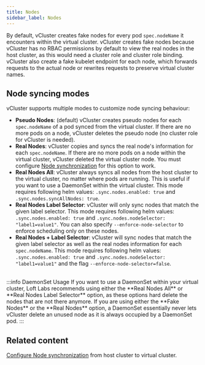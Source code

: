 ```yaml
---
title: Nodes
sidebar_label: Nodes
---
```


By default, vCluster creates fake nodes for every pod `spec.nodeName` it encounters within the virtual cluster. vCluster creates fake nodes because vCluster has no RBAC permissions by default to view the real nodes in the host cluster, as this would need a cluster role and cluster role binding. vCluster also create a fake kubelet endpoint for each node, which forwards requests to the actual node or rewrites requests to preserve virtual cluster names.

## Node syncing modes

vCluster supports multiple modes to customize node syncing behaviour:

- **Pseudo Nodes**: (default) vCluster creates pseudo nodes for each `spec.nodeName` of a pod synced from the virtual cluster. If there are no more pods on a node, vCluster deletes the pseudo node (no cluster role for vCluster is needed).
- **Real Nodes**: vCluster copies and syncs the real node's information for each `spec.nodeName`. If there are no more pods on a node within the virtual cluster, vCluster deleted the virtual cluster node. You must configure [Node synchronization](/vcluster-yaml/sync/from-host/nodes.mdx) for this option to work.
- **Real Nodes All**: vCluster always syncs all nodes from the host cluster to the virtual cluster, no matter where pods are running. This is useful if you want to use a DaemonSet within the virtual cluster. This mode requires following helm values: `.sync.nodes.enabled: true` and `.sync.nodes.syncAllNodes: true`.
- **Real Nodes Label Selector**: vCluster will only sync nodes that match the given label selector. This mode requires following helm values: `.sync.nodes.enabled: true` and `.sync.nodes.nodeSelector: "label1=value1"`. You can also specify `--enforce-node-selector` to enforce scheduling only on these nodes. 
- **Real Nodes + Label Selector**: vCluster will sync nodes that match the given label selector as well as the real nodes information for each `spec.nodeName`. This mode requires following helm values: `.sync.nodes.enabled: true` and `.sync.nodes.nodeSelector: "label1=value1"` and the flag `--enforce-node-selector=false`.

<br/>
:::info DaemonSet Usage
If you want to use a DaemonSet within your virtual cluster, Loft Labs recommends using either the **Real Nodes All** or **Real Nodes Label Selector** option, as these options hard delete the nodes that are not there anymore. If you are using either the **Fake Nodes** or the **Real Nodes** option, a DaemonSet essentially never lets vCluster delete an unused node as it is always occupied by a DaemonSet pod. 
:::


## Related content

[Configure Node synchronization](/vcluster-yaml/sync/from-host/nodes.mdx) from host cluster to virtual cluster.
